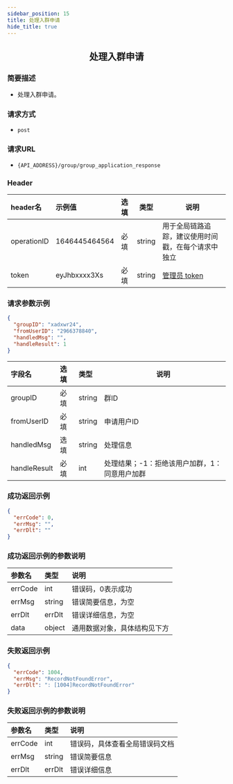 ```yaml
---
sidebar_position: 15
title: 处理入群申请
hide_title: true
---
```


<center>

## 处理入群申请

</center>

### 简要描述
- 处理入群申请。
### 请求方式
- `post` 
### 请求URL
- `{API_ADDRESS}/group/group_application_response` 


### Header
|header名|示例值|选填|类型|说明|
|:----    |:-------    |:--- |---|------      |
|operationID|1646445464564|必填|string|用于全局链路追踪，建议使用时间戳，在每个请求中独立|
|token|eyJhbxxxx3Xs|必填|string|[管理员 token](docs/restapi/apis/authenticationManagement/getAdminToken.mdx)|


### 请求参数示例


```json
{
  "groupID": "xadxwr24",
  "fromUserID": "2966378840",
  "handledMsg": "",
  "handleResult": 1
}
```
|字段名|选填|类型|说明|
|:----    |:-------    |:--- |---|
|groupID|必填|string|群ID|
|fromUserID|必填|string|申请用户ID|
|handledMsg|选填|string|处理信息|
|handleResult|必填|int|处理结果；-1：拒绝该用户加群，1：同意用户加群|
### 成功返回示例


```json
{
  "errCode": 0,
  "errMsg": "",
  "errDlt": ""
}
```
### 成功返回示例的参数说明


|参数名|类型|说明|
|:----    |:-------    |:--- |
|errCode|int|错误码，0表示成功|
|errMsg|string|错误简要信息，为空|
|errDlt|errDlt|错误详细信息，为空|
|data|object|通用数据对象，具体结构见下方|
### 失败返回示例


```json
{
  "errCode": 1004,
  "errMsg": "RecordNotFoundError",
  "errDlt": ": [1004]RecordNotFoundError"
}
```
### 失败返回示例的参数说明


|参数名|类型|说明|
|:----    |:-------    |:--- |
|errCode|int|错误码，具体查看全局错误码文档|
|errMsg|string|错误简要信息|
|errDlt|errDlt|错误详细信息|
